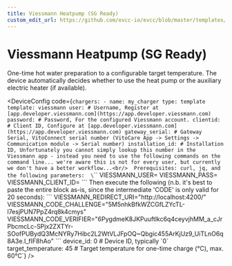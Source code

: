 ```yaml
---
title: Viessmann Heatpump (SG Ready)
custom_edit_url: https://github.com/evcc-io/evcc/blob/master/templates/definition/charger/viessmann.yaml
---
```



# Viessmann Heatpump (SG Ready)

<DeviceFeatures features="" />

One-time hot water preparation to a configurable target temperature. The device automatically decides whether to use the heat pump or the auxiliary electric heater (if available).


<DeviceConfig code={`chargers:
    - name: my_charger
      type: template
      template: viessmann
      user: # Username, Register at [app.developer.viessmann.com](https://app.developer.viessmann.com)
      password: # Password, For the configured Viessmann account.
      clientid: # Client ID, Configure at [app.developer.viessmann.com](https://app.developer.viessmann.com)
      gateway_serial: # Gateway Serial, VitoConnect serial number (VitoCare App -> Settings -> Communication module -> Serial number)
      installation_id: # Installation ID, Unfortunately you cannot simply lookup this number in the Viessmann app - instead you need to use the following commands on the command line... we're aware this is not for every user, but currently we don't have a better workflow...<br/>  Prerequisites: curl, jq, and the following parameters:  \`\`\` VIESSMANN_USER=<your-user> VIESSMANN_PASS=<your-password> VIESSMANN_CLIENT_ID=<your-clientid> \`\`\`  Then execute the following (n.b. it's best to paste the entire block as-is, since the intermediate 'CODE' is only valid for 20 seconds):  \`\`\` VIESSMANN_REDIRECT_URI="http://localhost:4200/" VIESSMANN_CODE_CHALLENGE="5M5nhkBfkWZCGfLZYcTL-l7esjPUN7PpZ4rq8k4cmys" VIESSMANN_CODE_VERIFIER="6PygdmeK8JKPuuftlkc6q4ceyvjhMM_a_cJrPbcmcLc-SPjx2ZXTYr-SOofPUBydQ3McNYRy7Hibc2L2WtVLJFpOQ~Qbgic455ArKjUz9_UiTLnO6q8A3e.I_fIF8hAo" \`\`\`
      device_id: 0 # Device ID, typically \`0\`
      target_temperature: 45 # Target temperature for one-time charge (°C), max. 60°C`}  />

